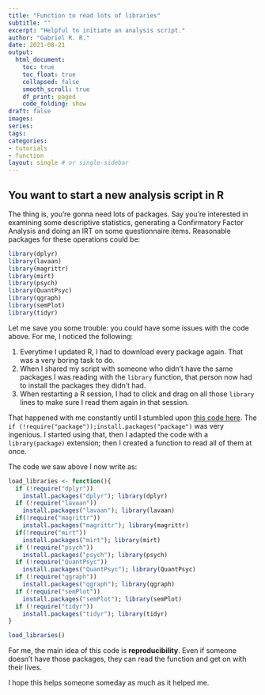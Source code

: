 ```yaml
---
title: "Function to read lots of libraries"
subtitle: ""
excerpt: "Helpful to initiate an analysis script."
author: "Gabriel R. R."
date: 2021-08-21
output: 
  html_document:
    toc: true
    toc_float: true
    collapsed: false
    smooth_scroll: true
    df_print: paged
    code_folding: show
draft: false
images:
series:
tags:
categories:
- tutorials
- function
layout: single # or single-sidebar
---
```

## You want to start a new analysis script in R

The thing is, you're gonna need lots of packages. Say you're interested in
examining some descriptive statistics, generating a Confirmatory Factor
Analysis and doing an IRT on some questionnaire items. Reasonable packages for
these operations could be:

```r
library(dplyr)
library(lavaan)
library(magrittr)
library(mirt)
library(psych)
library(QuantPsyc)
library(qgraph)
library(semPlot)
library(tidyr)
```

Let me save you some trouble: you could have some issues with the code above.
For me, I noticed the following:

1. Everytime I updated R, I had to download every package again. That was
a very boring task to do.
2. When I shared my script with someone who didn't have the same packages I was
reading with the `library` function, that person now had to install the packages
they didn't had.
3. When restarting a R session, I had to click and drag on all those `library`
lines to make sure I read them again in that session.

That happened with me constantly until I stumbled upon 
[this code here](https://github.com/brunamdalmoro/Aplicativos_Prob_Estatistica/blob/master/1-descritivas_graficos/ui.R). The `if (!require("package"));install.packages("package")`
was very ingenious. I started using that, then I adapted the code with a
`library(package)` extension; then I created a function to read all of them at
once.

The code we saw above I now write as:

```r
load_libraries <- function(){
  if (!require("dplyr"))
    install.packages("dplyr"); library(dplyr)
  if (!require("lavaan"))
    install.packages("lavaan"); library(lavaan)
  if(!require("magrittr"))
    install.packages("magrittr"); library(magrittr)
  if(!require("mirt"))
    install.packages("mirt"); library(mirt)
  if (!require("psych"))
    install.packages("psych"); library(psych)
  if (!require("QuantPsyc"))
    install.packages("QuantPsyc"); library(QuantPsyc)
  if (!require("qgraph"))
    install.packages("qgraph"); library(qgraph)
  if (!require("semPlot"))
    install.packages("semPlot"); library(semPlot)
  if (!require("tidyr"))
    install.packages("tidyr"); library(tidyr)
}

load_libraries()
```

For me, the main idea of this code is **reproducibility**. Even if someone 
doesn't have those packages, they can read the function and get on with their
lives.

I hope this helps someone someday as much as it helped me.


